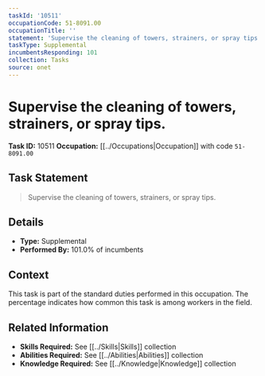 ```yaml
---
taskId: '10511'
occupationCode: 51-8091.00
occupationTitle: ''
statement: 'Supervise the cleaning of towers, strainers, or spray tips.'
taskType: Supplemental
incumbentsResponding: 101
collection: Tasks
source: onet
---
```

# Supervise the cleaning of towers, strainers, or spray tips.

**Task ID:** 10511
**Occupation:** [[../Occupations|Occupation]] with code `51-8091.00`

## Task Statement

> Supervise the cleaning of towers, strainers, or spray tips.

## Details

- **Type:** Supplemental
- **Performed By:** 101.0% of incumbents

## Context

This task is part of the standard duties performed in this occupation. The percentage indicates how common this task is among workers in the field.

## Related Information

- **Skills Required:** See [[../Skills|Skills]] collection
- **Abilities Required:** See [[../Abilities|Abilities]] collection
- **Knowledge Required:** See [[../Knowledge|Knowledge]] collection
